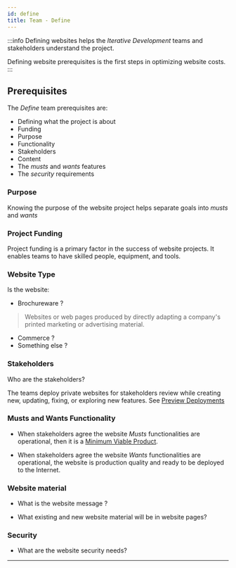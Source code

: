 ```yaml
---
id: define
title: Team - Define
---
```


:::info
Defining websites helps the _Iterative Development_ teams and stakeholders understand the project.

Defining website prerequisites is the first steps in optimizing website costs.
:::

## Prerequisites

The *Define* team prerequisites are: 
- Defining what the project is about
- Funding
- Purpose
- Functionality
- Stakeholders
- Content
- The *musts* and *wants* features
- The *security* requirements

### Purpose

Knowing the purpose of the website project helps separate goals into *musts* and *wants*

### Project Funding

Project funding is a primary factor in the success of website projects. It enables teams to have skilled people, equipment, and tools.

### Website Type

Is the website:

- Brochureware ?  
>Websites or web pages produced by directly adapting a company's printed marketing or advertising material.
- Commerce ?
- Something else ?

### Stakeholders

Who are the stakeholders?

The teams deploy private websites for stakeholders review while creating new, updating, fixing, or exploring new features.  See [Preview Deployments](glossary#preview-deployments)

### Musts and Wants Functionality

- When stakeholders agree the website *Musts* functionalities are operational, then it is a [Minimum Viable Product](glossary#minimum-viable-product).

- When stakeholders agree the website *Wants* functionalities are operational, the website is production quality and ready to be deployed to the Internet.

### Website material

- What is the website message ?

- What existing and new website material will be in website pages?

### Security

- What are the website security needs?

---
